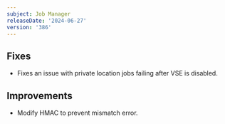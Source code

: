```yaml
---
subject: Job Manager
releaseDate: '2024-06-27'
version: '386'
---
```



## Fixes
* Fixes an issue with private location jobs failing after VSE is disabled.

## Improvements
* Modify HMAC to prevent mismatch error.

